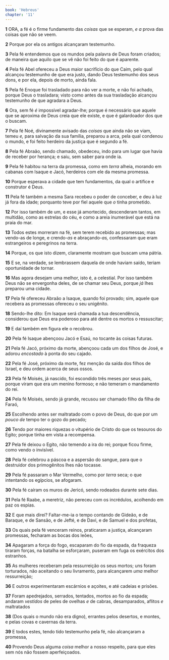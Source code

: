 ```yaml
---
book: 'Hebreus'
chapter: '11'
---
```


**1** ORA, a fé é o firme fundamento das _coisas_ que se esperam, _e a_ prova das coisas que não se veem.

**2** Porque por ela os antigos alcançaram testemunho.

**3** Pela fé entendemos que os mundos pela palavra de Deus foram criados; de maneira que aquilo que se vê não foi feito do que é aparente.

**4** Pela fé Abel ofereceu a Deus maior sacrifício do que Caim, pelo qual alcançou testemunho de que era justo, dando Deus testemunho dos seus dons, e por ela, depois de morto, ainda fala.

**5** Pela fé Enoque foi trasladado para não ver a morte, e não foi achado, porque Deus o trasladara; visto como antes da sua trasladação alcançou testemunho de que agradara a Deus.

**6** Ora, sem fé _é_ impossível agradar-lhe; porque é necessário que aquele que se aproxima de Deus creia que ele existe, e que é galardoador dos que o buscam.

**7** Pela fé Noé, divinamente avisado das _coisas_ que ainda não se viam, temeu _e,_ para salvação da sua família, preparou a arca, pela qual condenou o mundo, e foi feito herdeiro da justiça que é segundo a fé.

**8** Pela fé Abraão, sendo chamado, obedeceu, indo para um lugar que havia de receber por herança; e saiu, sem saber para onde ia.

**9** Pela fé habitou na terra da promessa, como em _terra_ alheia, morando em cabanas com Isaque e Jacó, herdeiros com ele da mesma promessa.

**10** Porque esperava a cidade que tem fundamentos, da qual o artífice e construtor é Deus.

**11** Pela fé também a mesma Sara recebeu o poder de conceber, e deu à luz já fora da idade; porquanto teve por fiel aquele que _o_ tinha prometido.

**12** Por isso também de um, e esse já amortecido, descenderam tantos, em multidão, como as estrelas do céu, e como a areia inumerável que está na praia do mar.

**13** Todos estes morreram na fé, sem terem recebido as promessas; mas vendo-as de longe, e crendo-_as_ e abraçando-_as,_ confessaram que eram estrangeiros e peregrinos na terra.

**14** Porque, os que isto dizem, claramente mostram que buscam uma pátria.

**15** E se, na verdade, se lembrassem daquela de onde haviam saído, teriam oportunidade de tornar.

**16** Mas agora desejam uma melhor, isto é, a celestial. Por isso também Deus não se envergonha deles, de se chamar seu Deus, porque _já_ lhes preparou uma cidade.

**17** Pela fé ofereceu Abraão a Isaque, quando foi provado; sim, aquele que recebera as promessas ofereceu o seu unigênito.

**18** Sendo-lhe dito: Em Isaque será chamada a tua descendência, considerou que Deus era poderoso para até dentre os mortos o ressuscitar;

**19** E daí também em figura ele o recobrou.

**20** Pela fé Isaque abençoou Jacó e Esaú, no tocante às coisas futuras.

**21** Pela fé Jacó, próximo da morte, abençoou cada um dos filhos de José, e adorou _encostado_ à ponta do seu cajado.

**22** Pela fé José, próximo da morte, fez menção da saída dos filhos de Israel, e deu ordem acerca de seus ossos.

**23** Pela fé Moisés, já nascido, foi escondido três meses por seus pais, porque viram que era um menino formoso; e não temeram o mandamento do rei.

**24** Pela fé Moisés, sendo já grande, recusou ser chamado filho da filha de Faraó,

**25** Escolhendo antes ser maltratado com o povo de Deus, do que por um _pouco de_ tempo ter o gozo do pecado;

**26** Tendo por maiores riquezas o vitupério de Cristo do que os tesouros do Egito; porque tinha em vista a recompensa.

**27** Pela fé deixou o Egito, não temendo a ira do rei; porque ficou firme, como vendo o invisível.

**28** Pela fé celebrou a páscoa e a aspersão do sangue, para que o destruidor dos primogênitos lhes não tocasse.

**29** Pela fé passaram o Mar Vermelho, como por _terra_ seca; o que intentando os egípcios, se afogaram.

**30** Pela fé caíram os muros de Jericó, sendo rodeados durante sete dias.

**31** Pela fé Raabe, a meretriz, não pereceu com os incrédulos, acolhendo em paz os espias.

**32** E que mais direi? Faltar-me-ia o tempo contando de Gideão, e de Baraque, e de Sansão, e de Jefté, e de Davi, e de Samuel e dos profetas,

**33** Os quais pela fé venceram reinos, praticaram a justiça, alcançaram promessas, fecharam as bocas dos leões,

**34** Apagaram a força do fogo, escaparam do fio da espada, da fraqueza tiraram forças, na batalha se esforçaram, puseram em fuga os exércitos dos estranhos.

**35** As mulheres receberam pela ressurreição os seus mortos; uns foram torturados, não aceitando o seu livramento, para alcançarem _uma_ melhor ressurreição;

**36** E outros experimentaram escárnios e açoites, e até cadeias e prisões.

**37** Foram apedrejados, serrados, tentados, mortos ao fio da espada; andaram _vestidos_ de peles de ovelhas _e_ de cabras, desamparados, aflitos _e_ maltratados

**38** (Dos quais o mundo não era digno), errantes pelos desertos, e montes, e pelas covas e cavernas da terra.

**39** E todos estes, tendo tido testemunho pela fé, não alcançaram a promessa,

**40** Provendo Deus alguma _coisa_ melhor a nosso respeito, para que eles sem nós não fossem aperfeiçoados.
